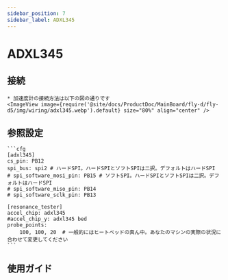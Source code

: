 ```yaml
---
sidebar_position: 7
sidebar_label: ADXL345
---
```



# ADXL345

## 接続
    * 加速度計の接続方法は以下の図の通りです
    <ImageView image={require('@site/docs/ProductDoc/MainBoard/fly-d/fly-d5/img/wiring/adxl345.webp').default} size="80%" align="center" />

## 参照設定

    ```cfg
    [adxl345]
    cs_pin: PB12
    spi_bus: spi2 # ハードSPI。ハードSPIとソフトSPIは二択。デフォルトはハードSPI
    # spi_software_mosi_pin: PB15 # ソフトSPI。ハードSPIとソフトSPIは二択。デフォルトはハードSPI
    # spi_software_miso_pin: PB14
    # spi_software_sclk_pin: PB13

    [resonance_tester]
    accel_chip: adxl345
    #accel_chip_y: adxl345 bed
    probe_points:
        100, 100, 20  # 一般的にはヒートベッドの真ん中。あなたのマシンの実際の状況に合わせて変更してください
    ```

## 使用ガイド

<ADXL />